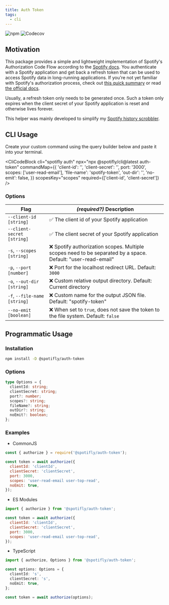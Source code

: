 ```yaml
---
title: Auth Token
tags:
  - cli
---
```


![npm](https://img.shields.io/npm/v/@spotifly/auth-token) ![Codecov](https://codecov.io/gh/eegli/spotifly/branch/main/graph/badge.svg?flag=auth-token)

## Motivation

This package provides a simple and lightweight implementation of Spotify's Authorization Code Flow according to the [Spotify docs](https://developer.spotify.com/documentation/general/guides/authorization/code-flow/). You authenticate with a Spotify application and get back a refresh token that can be used to access Spotify data in long-running applications. If you're not yet familiar with Spotify's authorization process, check out [this quick summary](/docs/authorization) or read [the official docs](https://developer.spotify.com/documentation/general/guides/authorization/).

Usually, a refresh token only needs to be generated once. Such a token only expires when the client secret of your Spotify application is reset and otherwise lives forever.

This helper was mainly developed to simplify my [Spotify history scrobbler](https://github.com/eegli/spotify-history).

## CLI Usage

Create your custom command using the query builder below and paste it into your terminal.


<CliCodeBlock
  cli="spotifly auth"
  npx="npx @spotifly/cli@latest auth-token"
  commandMap={{
    'client-id': '',
    'client-secret': '',
    port: '3000',
    scopes: ['user-read-email'],
    'file-name': 'spotify-token',
    'out-dir': '',
    'no-emit': false,
  }}
  scopesKey="scopes"
  required={['client-id', 'client-secret']}
/>

### Options

| Flag                           | _(required?)_ Description                                                                                    |
| ------------------------------ | ------------------------------------------------------------------------------------------------------------ |
| `--client-id` `[string]`       | ✅ The client id of your Spotify application                                                                 |
| `--client-secret` `[string]`   | ✅ The client secret of your Spotify application                                                             |
| `-s`, `--scopes` `[string]`    | ❌ Spotify authorization scopes. Multiple scopes need to be separated by a space. Default: "user-read-email" |
| `-p`, `--port` `[number]`      | ❌ Port for the localhost redirect URL. Default: `3000`                                                      |
| `-o`, `--out-dir` `[string]`   | ❌ Custom relative output directory. Default: Current directory                                              |
| `-f`, `--file-name` `[string]` | ❌ Custom name for the output JSON file. Default: "spotify-token"                                            |
| `--no-emit` `[boolean]`        | ❌ When set to `true`, does not save the token to the file system. Default: `false`                          |

## Programmatic Usage

### Installation

```bash npm2yarn
npm install -D @spotifly/auth-token
```

### Options

```ts
type Options = {
  clientId: string;
  clientSecret: string;
  port?: number;
  scopes?: string;
  fileName?: string;
  outDir?: string;
  noEmit?: boolean;
};
```

### Examples

- CommonJS

```js
const { authorize } = require('@spotifly/auth-token');

const token = await authorize({
  clientId: 'clientId',
  clientSecret: 'clientSecret',
  port: 3000,
  scopes: 'user-read-email user-top-read',
  noEmit: true,
});
```

- ES Modules

```js
import { authorize } from '@spotifly/auth-token';

const token = await authorize({
  clientId: 'clientId',
  clientSecret: 'clientSecret',
  port: 3000,
  scopes: 'user-read-email user-top-read',
});
```

- TypeScript

```ts
import { authorize, Options } from '@spotifly/auth-token';

const options: Options = {
  clientId: 's',
  clientSecret: 's',
  noEmit: true,
};

const token = await authorize(options);
```
